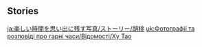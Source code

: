 {{EventTabs}}
==Stories==
{{TPRGT_Story
|character          = Hu Tao
|time               = 2022-07-15
|zh                 = 
;今天是胡桃的生日哦，我们快去为她庆祝吧！
:'''派蒙：'''胡桃到底跑去哪儿呀…
:'''派蒙：'''这么晚，街上一个人都没有，她该不会还在无妄坡闲逛吧？
:'''旅行者：'''我们去找她。
:'''派蒙：'''要…要去那个阴森森的地方吗？
:'''派蒙：'''你…你要保护我哦！万一有什么「奇怪的东西」突然窜出来…
:'''胡桃：'''嗨！
:'''派蒙：'''哇啊啊啊啊！
:'''胡桃：'''欸欸，我有这么吓人吗？别跑呀！
|dialogue_review_zh = 欸欸，我有这么吓人吗？别跑呀！
|en                 =
;Today is [[Hu Tao]]'s birthday, let's go and celebrate with her!
:'''Paimon:''' Where on earth did Hu Tao go...?
:'''Paimon:''' It's so late and there's not a single person to be seen on the streets... Surely she can't still be wandering around [[Wuwang Hill]] right?
:'''Traveler:''' Let's go find her.
:'''Paimon:''' W&mdash;We need to go to that dark and creepy place?
:'''Paimon:''' Y&mdash;You need to protect me, alright? If anything "out of the ordinary" jumps out...
:'''Hu Tao:''' Hi!
:'''Paimon:''' Ahhhh!
:'''Hu Tao:''' Hey, hey! Am I that scary? Stop running away!
|dialogue_review_en = Hey, hey! Am I that scary? Stop running away!
}}
<noinclude>
[[ja:楽しい時間を思い出に残す写真/ストーリー/胡桃]]
[[uk:Фотографії та розповіді про гарні часи/Відомості/Ху Тао]]
</noinclude>